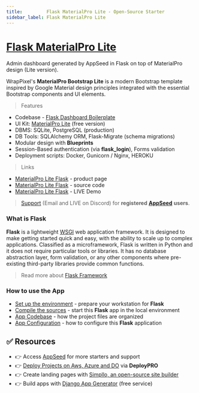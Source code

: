 ```yaml
---
title:         Flask MaterialPro Lite - Open-Source Starter
sidebar_label: Flask MaterialPro Lite
---
```


# [Flask MaterialPro Lite](https://appseed.us/product/material-wpx/flask/)

<SubHeading> Admin dashboard generated by AppSeed in Flask on top of MaterialPro design (Lite version).</SubHeading>

WrapPixel's **MaterialPro Bootstrap Lite** is a modern Bootstrap template inspired by Google Material design principles integrated with the essential Bootstrap components and UI elements.

> Features

- Codebase - [Flask Dashboard Boilerplate](../../boilerplate-code/starters/flask-dashboard.mdx)
- UI Kit: [MaterialPro Lite](../../content/bootstrap-template/materialpro-lite.mdx) (free version)
- DBMS: SQLite, PostgreSQL (production)
- DB Tools: SQLAlchemy ORM, Flask-Migrate (schema migrations)
- Modular design with **Blueprints**
- Session-Based authentication (via **flask_login**), Forms validation
- Deployment scripts: Docker, Gunicorn / Nginx, HEROKU

> Links

- [MaterialPro Lite Flask](https://appseed.us/product/material-wpx/flask/) - product page
- [MaterialPro Lite Flask](https://github.com/app-generator/flask-material-pro-lite) - source code
- [MaterialPro Lite Flask](https://flask-dashboard-material-lite.appseed.us/) - LIVE Demo

> [Support](https://appseed.us/support) (Email and LIVE on Discord) for **registered** [**AppSeed**](https://appseed.us/) **users**.

### What is Flask

**Flask** is a lightweight [WSGI](../../content/what-is/wsgi.mdx) web application framework. It is designed to make getting started quick and easy, with the ability to scale up to complex applications. Classified as a microframework, Flask is written in Python and it does not require particular tools or libraries. It has no database abstraction layer, form validation, or any other components where pre-existing third-party libraries provide common functions.

> Read more about [Flask Framework](../../content/what-is/flask.mdx)

### How to use the App

- [Set up the environment](../../boilerplate-code/starters/flask-dashboard.mdx#environment) - prepare your workstation for **Flask**
- [Compile the sources](../../boilerplate-code/starters/flask-dashboard.mdx#build-the-app-1) - start this **Flask** app in the local environment
- [App Codebase](../../boilerplate-code/starters/flask-dashboard.mdx#app-codebase) - how the project files are organized
- [App Configuration](../../boilerplate-code/starters/flask-dashboard.mdx#app-configuration) - how to configure this **Flask** application

## ✅ Resources

- 👉 Access [AppSeed](https://appseed.us/) for more starters and support 
- 👉 [Deploy Projects on Aws, Azure and DO](https://www.docs.deploypro.dev/) via **DeployPRO**
- 👉 Create landing pages with [Simpllo, an open-source site builder](https://www.simpllo.com/)
- 👉 Build apps with [Django App Generator](https://app-generator.dev/django/) (free service)
